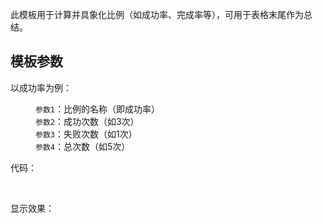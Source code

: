 此模板用于计算并具象化比例（如成功率、完成率等），可用于表格末尾作为总结。

== 模板参数 ==
{{tlc|1=Completion|2=参数1|3=参数2|4=参数3|5=参数4}}

以成功率为例：
:<code>参数1</code>：比例的名称（即成功率）
:<code>参数2</code>：成功次数（如3次）
:<code>参数3</code>：失败次数（如1次）
:<code>参数4</code>：总次数（如5次）

代码：
:{{tlc|1=Completion|2=成功率|3=3|4=1|5=5}}<br>

显示效果：
{{Completion|成功率：|<!--成功次数-->3|<!--失败次数-->1|<!--发射次数-->5}}
